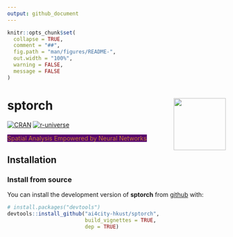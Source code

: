 ```yaml
---
output: github_document
---
```


<!-- README.md is generated from README.Rmd. Please edit that file -->

```r
knitr::opts_chunk$set(
  collapse = TRUE,
  comment = "##",
  fig.path = "man/figures/README-",
  out.width = "100%",
  warning = FALSE,
  message = FALSE
)
```

# sptorch <img src="man/figures/logo.png" align="right" height="120"/>

<!-- badges: start -->

[![CRAN](https://www.r-pkg.org/badges/version/sptorch)](https://CRAN.R-project.org/package=sptorch) [![r-universe](https://spatlyu.r-universe.dev/badges/sptorch)](https://spatlyu.r-universe.dev/sptorch)

<!-- badges: end -->

<font style=background:#58006d color=#c58332><span class="bolder">Spatial Analysis Empowered by Neural Networks</span></font>

## Installation

### Install from source

You can install the development version of **sptorch** from [github](https://github.com/ai4city-hkust/sptorch) with:

``` r
# install.packages("devtools")
devtools::install_github("ai4city-hkust/sptorch",
                         build_vignettes = TRUE,
                         dep = TRUE)
```
